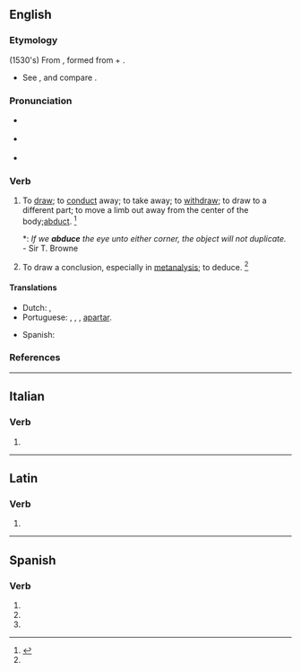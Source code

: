 ==English==

===Etymology===
{{PIE root|en|dewk}}
(1530's) From {{der|en|la|abdūcō||lead away}}, formed from {{m|la|ab||from, away from}} + {{m|la|dūcō||lead}}.
* See {{m|en|duke}}, and compare {{m|en|abduct}}.

===Pronunciation===
* {{a|RP}} {{IPA|/əb.ˈdjuːs/|lang=en}}
* {{a|US}} {{IPA|/æb.ˈdus/|/æb.ˈdjus/|/əb.ˈdus/|/əb.ˈdjus/|lang=en}}
* {{rhymes|uːs|lang=en}}

===Verb===
{{en-verb|abduc}}

# {{lb|en|transitive|obsolete}} To [[draw away|draw]]; to [[conduct]] away; to take away; to [[withdraw]]; to draw to a different part; to move a limb out away from the center of the body;[[abduct]]. {{defdate|Mid 16<sup>th</sup> century.}}<ref name=SOED>{{R:SOED5|page=3}}</ref>
#*: ''If we '''abduce''' the eye unto either corner, the object will not duplicate.'' - Sir T. Browne
# {{lb|en|transitive}} To draw a conclusion, especially in [[metanalysis]]; to deduce. {{defdate|Mid 20<sup>th</sup> century.}}<ref name=SOED/>

====Translations====
{{trans-top|transitive, obsolete: to draw or conduct away; to withdraw; to draw to a different part}}
* Dutch: {{t+|nl|abduceren}}, {{t+|nl|afvoeren}}
* Portuguese: {{t+|pt|abduzir}}, {{t+|pt|retrair}}, {{t+|pt|desviar}}, [[apartar]].
{{trans-mid}}
* Spanish: {{t+|es|abducir}}
{{trans-bottom}}

===References===
<references/>

----

==Italian==

===Verb===
{{head|it|verb form}}

# {{inflection of|abdurre||3|s|pres|indc|lang=it}}

----

==Latin==

===Verb===
{{la-verb-form|abdūce}}

# {{inflection of|abdūcō||2|s|pres|actv|impr|lang=la}}

----

==Spanish==

===Verb===
{{head|es|verb form}}

# {{es-verb form of|ending=ir|mood=imperative|sense=affirmative|pers=2|formal=no|number=singular|abducir}}
# {{es-verb form of|ending=ir|mood=indicative|tense=present|pers=2|formal=yes|number=singular|abducir}}
# {{es-verb form of|ending=ir|mood=indicative|tense=present|pers=3|number=singular|abducir}}